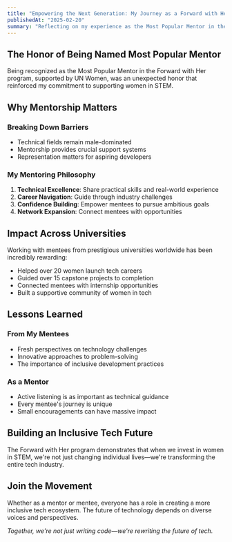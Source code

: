 ```yaml
---
title: "Empowering the Next Generation: My Journey as a Forward with Her Mentor"
publishedAt: "2025-02-20"
summary: "Reflecting on my experience as the Most Popular Mentor in the Forward with Her program and the importance of supporting women in STEM"
---
```


## The Honor of Being Named Most Popular Mentor

Being recognized as the Most Popular Mentor in the Forward with Her program, supported by UN Women, was an unexpected honor that reinforced my commitment to supporting women in STEM.

## Why Mentorship Matters

### Breaking Down Barriers
- Technical fields remain male-dominated
- Mentorship provides crucial support systems
- Representation matters for aspiring developers

### My Mentoring Philosophy
1. **Technical Excellence**: Share practical skills and real-world experience
2. **Career Navigation**: Guide through industry challenges
3. **Confidence Building**: Empower mentees to pursue ambitious goals
4. **Network Expansion**: Connect mentees with opportunities

## Impact Across Universities

Working with mentees from prestigious universities worldwide has been incredibly rewarding:
- Helped over 20 women launch tech careers
- Guided over 15 capstone projects to completion
- Connected mentees with internship opportunities
- Built a supportive community of women in tech

## Lessons Learned

### From My Mentees
- Fresh perspectives on technology challenges
- Innovative approaches to problem-solving
- The importance of inclusive development practices

### As a Mentor
- Active listening is as important as technical guidance
- Every mentee's journey is unique
- Small encouragements can have massive impact

## Building an Inclusive Tech Future

The Forward with Her program demonstrates that when we invest in women in STEM, we're not just changing individual lives—we're transforming the entire tech industry.

## Join the Movement

Whether as a mentor or mentee, everyone has a role in creating a more inclusive tech ecosystem. The future of technology depends on diverse voices and perspectives.

*Together, we're not just writing code—we're rewriting the future of tech.*